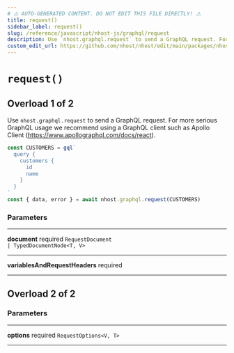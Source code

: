 ```yaml
---
# ⚠️ AUTO-GENERATED CONTENT. DO NOT EDIT THIS FILE DIRECTLY! ⚠️
title: request()
sidebar_label: request()
slug: /reference/javascript/nhost-js/graphql/request
description: Use `nhost.graphql.request` to send a GraphQL request. For more serious GraphQL usage we recommend using a GraphQL client such as Apollo Client (https://www.apollographql.com/docs/react).
custom_edit_url: https://github.com/nhost/nhost/edit/main/packages/nhost-js/src/clients/graphql/index.ts#L65
---
```


# `request()`

## Overload 1 of 2

Use `nhost.graphql.request` to send a GraphQL request. For more serious GraphQL usage we recommend using a GraphQL client such as Apollo Client (https://www.apollographql.com/docs/react).

```ts
const CUSTOMERS = gql`
  query {
    customers {
      id
      name
    }
  }
`
const { data, error } = await nhost.graphql.request(CUSTOMERS)
```

### Parameters

---

**<span className="parameter-name">document</span>** <span className="optional-status">required</span> <code>RequestDocument &#124; TypedDocumentNode&lt;T, V&gt;</code>

---

**<span className="parameter-name">variablesAndRequestHeaders</span>** <span className="optional-status">required</span> <code></code>

---

## Overload 2 of 2

### Parameters

---

**<span className="parameter-name">options</span>** <span className="optional-status">required</span> <code>RequestOptions&lt;V, T&gt;</code>

---
